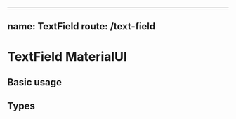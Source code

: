 
---
name: TextField
route: /text-field
---





# TextField MaterialUI
## Basic usage

<Playground>
  <TextField />
</Playground>

## Types

<Playground>
  <StyledTextField placeholder="Usuário" variant="outlined" name="user" color="secondary"/>
  <StyledTextField placeholder="Usuário" variant="outlined" name="user" color="primary"/>
</Playground>